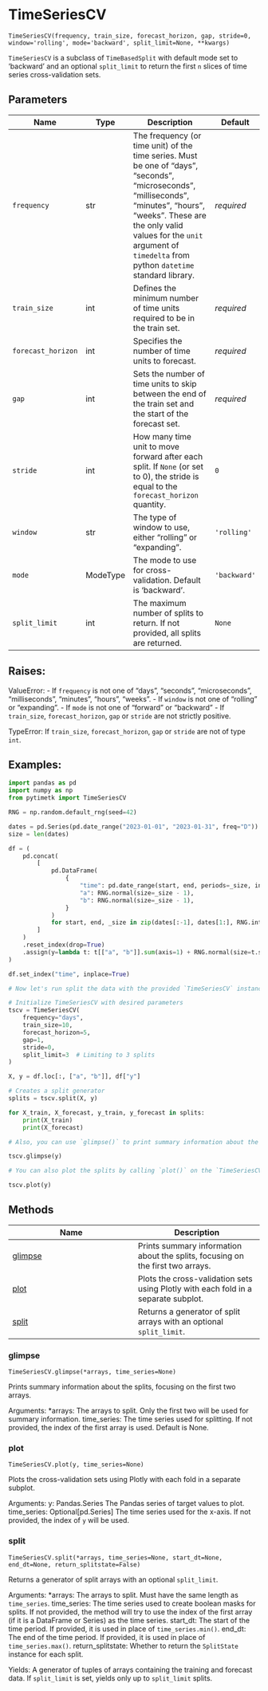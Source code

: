 # TimeSeriesCV { #pytimetk.TimeSeriesCV }

`TimeSeriesCV(frequency, train_size, forecast_horizon, gap, stride=0, window='rolling', mode='backward', split_limit=None, **kwargs)`

`TimeSeriesCV` is a subclass of `TimeBasedSplit` with default mode set to 'backward' 
and an optional `split_limit` to return the first `n` slices of time series cross-validation sets.

## Parameters

| Name               | Type     | Description                                                                                                                                                                                                                                                     | Default      |
|--------------------|----------|-----------------------------------------------------------------------------------------------------------------------------------------------------------------------------------------------------------------------------------------------------------------|--------------|
| `frequency`        | str      | The frequency (or time unit) of the time series. Must be one of "days", "seconds", "microseconds", "milliseconds", "minutes", "hours", "weeks". These are the only valid values for the `unit` argument of `timedelta` from python `datetime` standard library. | _required_   |
| `train_size`       | int      | Defines the minimum number of time units required to be in the train set.                                                                                                                                                                                       | _required_   |
| `forecast_horizon` | int      | Specifies the number of time units to forecast.                                                                                                                                                                                                                 | _required_   |
| `gap`              | int      | Sets the number of time units to skip between the end of the train set and the start of the forecast set.                                                                                                                                                       | _required_   |
| `stride`           | int      | How many time unit to move forward after each split. If `None` (or set to 0), the stride is equal to the `forecast_horizon` quantity.                                                                                                                           | `0`          |
| `window`           | str      | The type of window to use, either "rolling" or "expanding".                                                                                                                                                                                                     | `'rolling'`  |
| `mode`             | ModeType | The mode to use for cross-validation. Default is 'backward'.                                                                                                                                                                                                    | `'backward'` |
| `split_limit`      | int      | The maximum number of splits to return. If not provided, all splits are returned.                                                                                                                                                                               | `None`       |

## Raises:

ValueError:
    - If `frequency` is not one of "days", "seconds", "microseconds", "milliseconds", "minutes", "hours",
    "weeks".
    - If `window` is not one of "rolling" or "expanding".
    - If `mode` is not one of "forward" or "backward"
    - If `train_size`, `forecast_horizon`, `gap` or `stride` are not strictly positive.

TypeError: 
    If `train_size`, `forecast_horizon`, `gap` or `stride` are not of type `int`.

## Examples:


``` python
import pandas as pd
import numpy as np
from pytimetk import TimeSeriesCV

RNG = np.random.default_rng(seed=42)

dates = pd.Series(pd.date_range("2023-01-01", "2023-01-31", freq="D"))
size = len(dates)

df = (
    pd.concat(
        [
            pd.DataFrame(
                {
                    "time": pd.date_range(start, end, periods=_size, inclusive="left"),
                    "a": RNG.normal(size=_size - 1),
                    "b": RNG.normal(size=_size - 1),
                }
            )
            for start, end, _size in zip(dates[:-1], dates[1:], RNG.integers(2, 24, size - 1))
        ]
    )
    .reset_index(drop=True)
    .assign(y=lambda t: t[["a", "b"]].sum(axis=1) + RNG.normal(size=t.shape[0]) / 25)
)

df.set_index("time", inplace=True)

# Now let's run split the data with the provided `TimeSeriesCV` instance

# Initialize TimeSeriesCV with desired parameters
tscv = TimeSeriesCV(
    frequency="days",
    train_size=10,
    forecast_horizon=5,
    gap=1,
    stride=0,
    split_limit=3  # Limiting to 3 splits
)

X, y = df.loc[:, ["a", "b"]], df["y"]

# Creates a split generator
splits = tscv.split(X, y)

for X_train, X_forecast, y_train, y_forecast in splits:
    print(X_train)
    print(X_forecast)
```

``` python
# Also, you can use `glimpse()` to print summary information about the splits

tscv.glimpse(y)
```

``` python
# You can also plot the splits by calling `plot()` on the `TimeSeriesCV` instance with the `y` Pandas series

tscv.plot(y)
```

## Methods

| Name | Description |
| --- | --- |
| [glimpse](#pytimetk.TimeSeriesCV.glimpse) | Prints summary information about the splits, focusing on the first two arrays. |
| [plot](#pytimetk.TimeSeriesCV.plot) | Plots the cross-validation sets using Plotly with each fold in a separate subplot. |
| [split](#pytimetk.TimeSeriesCV.split) | Returns a generator of split arrays with an optional `split_limit`. |

### glimpse { #pytimetk.TimeSeriesCV.glimpse }

`TimeSeriesCV.glimpse(*arrays, time_series=None)`

Prints summary information about the splits, focusing on the first two arrays.

Arguments:
    *arrays: 
        The arrays to split. Only the first two will be used for summary information.
    time_series: 
        The time series used for splitting. If not provided, the index of the first array is used. Default is None.

### plot { #pytimetk.TimeSeriesCV.plot }

`TimeSeriesCV.plot(y, time_series=None)`

Plots the cross-validation sets using Plotly with each fold in a separate subplot.

Arguments:
    y: Pandas.Series
        The Pandas series of target values to plot.
    time_series: Optional[pd.Series]
        The time series used for the x-axis. If not provided, the index of `y` will be used.

### split { #pytimetk.TimeSeriesCV.split }

`TimeSeriesCV.split(*arrays, time_series=None, start_dt=None, end_dt=None, return_splitstate=False)`

Returns a generator of split arrays with an optional `split_limit`.

Arguments:
    *arrays: 
        The arrays to split. Must have the same length as `time_series`.
    time_series: 
        The time series used to create boolean masks for splits. If not provided, the method will try 
        to use the index of the first array (if it is a DataFrame or Series) as the time series.
    start_dt: 
        The start of the time period. If provided, it is used in place of `time_series.min()`.
    end_dt: 
        The end of the time period. If provided, it is used in place of `time_series.max()`.
    return_splitstate: 
        Whether to return the `SplitState` instance for each split.

Yields:
    A generator of tuples of arrays containing the training and forecast data. If `split_limit` is set, 
    yields only up to `split_limit` splits.